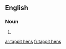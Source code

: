 ==English==

===Noun===
{{head|en|plural|head=[[tappit]] [[hen]]s}}

# {{plural of|tappit hen|lang=en|nocat=1}}

[[ar:tappit hens]]
[[fr:tappit hens]]